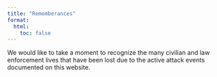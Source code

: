 ```yaml
---
title: "Rememberances"
format: 
  html: 
    toc: false
---
```


We would like to take a moment to recognize the many civilian and law enforcement lives that have been lost due to the active attack events documented on this website.
